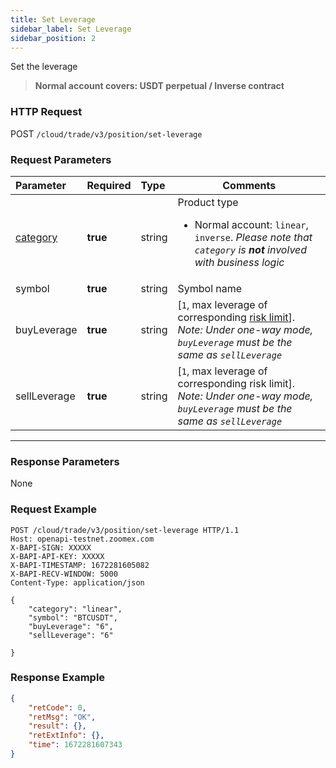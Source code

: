 ```yaml
---
title: Set Leverage
sidebar_label: Set Leverage
sidebar_position: 2
---
```


Set the leverage
> **Normal account covers: USDT perpetual / Inverse contract**

### HTTP Request
POST `/cloud/trade/v3/position/set-leverage`

### Request Parameters
| Parameter | Required | Type | Comments|
|:----- |:-------|:-----|------ |
|[category](../enum#category) |**true** |string |Product type <ul><li>Normal account: `linear`, `inverse`. _Please note that `category` is **not** involved with business logic_</li></ul>|
|symbol |**true** |string |Symbol name|
|buyLeverage |**true** |string |[`1`, max leverage of corresponding [risk limit](../market/risk-limit#)]. _Note: Under one-way mode, `buyLeverage` must be the same as `sellLeverage`_ |
|sellLeverage |**true** |string |[`1`, max leverage of corresponding risk limit]. _Note: Under one-way mode, `buyLeverage` must be the same as `sellLeverage`_|


---

### Response Parameters
None

### Request Example

```shell
POST /cloud/trade/v3/position/set-leverage HTTP/1.1
Host: openapi-testnet.zoomex.com
X-BAPI-SIGN: XXXXX
X-BAPI-API-KEY: XXXXX
X-BAPI-TIMESTAMP: 1672281605082
X-BAPI-RECV-WINDOW: 5000
Content-Type: application/json

{
    "category": "linear",
    "symbol": "BTCUSDT",
    "buyLeverage": "6",
    "sellLeverage": "6"

}
```

### Response Example

```json
{
    "retCode": 0,
    "retMsg": "OK",
    "result": {},
    "retExtInfo": {},
    "time": 1672281607343
}
```
